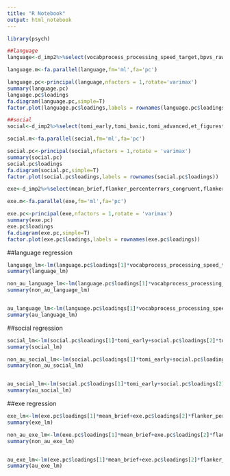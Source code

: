 ---
title: "R Notebook"
output: html_notebook
---

```{r}
library(psych)
```


```{r}
##language
language<-d_imp2%>%select(vocabprocess_processing_speed_target,bpvs_raw)

language.m<-fa.parallel(language,fm='ml',fa='pc')

language.pc<-principal(language,nfactors = 1,rotate='varimax')
summary(language.pc)
language.pc$loadings
fa.diagram(language.pc,simple=T)
factor.plot(language.pc$loadings,labels = rownames(language.pc$loadings))
```

```{r}
##social
social<-d_imp2%>%select(tomi_early,tomi_basic,tomi_advanced,et_figurestask_dwell_time_interacting,et_falsebelief_Testtrial_dwell_time_to_correct)

social.m<-fa.parallel(social,fm='ml',fa='pc')

social.pc<-principal(social,nfactors = 1,rotate = 'varimax')
summary(social.pc)
social.pc$loadings
fa.diagram(social.pc,simple=T)
factor.plot(social.pc$loadings,labels = rownames(social.pc$loadings))
```

```{r}
exe<-d_imp2%>%select(mean_brief,flanker_percenterrors_congruent,flanker_percenterrors_incongruent,flanker_mean_rt_congruent,flanker_mean_rt_incongruent,pvt_mean_rt,pvt_mean_lapse_rt,pvt_number_of_lapses)

exe.m<-fa.parallel(exe,fm='ml',fa='pc')

exe.pc<-principal(exe,nfactors = 1,rotate = 'varimax')
summary(exe.pc)
exe.pc$loadings
fa.diagram(exe.pc,simple=T)
factor.plot(exe.pc$loadings,labels = rownames(exe.pc$loadings))
```
##language regression
```{r}
language_lm<-lm(language.pc$loadings[1]*vocabprocess_processing_speed_target+language.pc$loadings[2]*bpvs_raw~bilec_total_input+wasi_sum_rawscores+age_m,data=scale_d)
summary(language_lm)
```


```{r}
non_au_language_lm<-lm(language.pc$loadings[1]*vocabprocess_processing_speed_target+language.pc$loadings[2]*bpvs_raw~bilec_total_input+wasi_sum_rawscores+age_m,data=d_non_au)
summary(non_au_language_lm)


au_language_lm<-lm(language.pc$loadings[1]*vocabprocess_processing_speed_target+language.pc$loadings[2]*bpvs_raw~bilec_total_input+wasi_sum_rawscores+age_m,data=d_au)
summary(au_language_lm)
```



##social regression
```{r}
social_lm<-lm(social.pc$loadings[1]*tomi_early+social.pc$loadings[2]*tomi_basic+social.pc$loadings[3]*tomi_advanced+social.pc$loadings[4]*et_figurestask_dwell_time_interacting+social.pc$loadings[5]*et_falsebelief_Testtrial_dwell_time_to_correct ~ bilec_total_input+wasi_sum_rawscores+age_m,data=d_imp2)
summary(social_lm)
```
```{r}
non_au_social_lm<-lm(social.pc$loadings[1]*tomi_early+social.pc$loadings[2]*tomi_basic+social.pc$loadings[3]*tomi_advanced+social.pc$loadings[4]*et_figurestask_dwell_time_interacting+social.pc$loadings[5]*et_falsebelief_Testtrial_dwell_time_to_correct ~ bilec_total_input+wasi_sum_rawscores+age_m,data=d_non_au)
summary(non_au_social_lm)


au_social_lm<-lm(social.pc$loadings[1]*tomi_early+social.pc$loadings[2]*tomi_basic+social.pc$loadings[3]*tomi_advanced+social.pc$loadings[4]*et_figurestask_dwell_time_interacting+social.pc$loadings[5]*et_falsebelief_Testtrial_dwell_time_to_correct ~ bilec_total_input+wasi_sum_rawscores+age_m,data=d_au)
summary(au_social_lm)
```


##exe regression
```{r}
exe_lm<-lm(exe.pc$loadings[1]*mean_brief+exe.pc$loadings[2]*flanker_percenterrors_congruent+exe.pc$loadings[3]*flanker_percenterrors_incongruent+exe.pc$loadings[4]*flanker_mean_rt_congruent+exe.pc$loadings[5]*flanker_mean_rt_incongruent +exe.pc$loadings[6]*pvt_mean_rt+exe.pc$loadings[7]*pvt_mean_lapse_rt+exe.pc$loadings[8]*pvt_number_of_lapses~ bilec_total_input+wasi_sum_rawscores+age_m,data=d_imp2)
summary(exe_lm)
```

```{r}
non_au_exe_lm<-lm(exe.pc$loadings[1]*mean_brief+exe.pc$loadings[2]*flanker_percenterrors_congruent+exe.pc$loadings[3]*flanker_percenterrors_incongruent+exe.pc$loadings[4]*flanker_mean_rt_congruent+exe.pc$loadings[5]*flanker_mean_rt_incongruent +exe.pc$loadings[6]*pvt_mean_rt+exe.pc$loadings[7]*pvt_mean_lapse_rt+exe.pc$loadings[8]*pvt_number_of_lapses~ bilec_total_input+wasi_sum_rawscores+age_m,data=d_non_au)
summary(non_au_exe_lm)


au_exe_lm<-lm(exe.pc$loadings[1]*mean_brief+exe.pc$loadings[2]*flanker_percenterrors_congruent+exe.pc$loadings[3]*flanker_percenterrors_incongruent+exe.pc$loadings[4]*flanker_mean_rt_congruent+exe.pc$loadings[5]*flanker_mean_rt_incongruent +exe.pc$loadings[6]*pvt_mean_rt+exe.pc$loadings[7]*pvt_mean_lapse_rt+exe.pc$loadings[8]*pvt_number_of_lapses~ bilec_total_input+wasi_sum_rawscores+age_m,data=d_au)
summary(au_exe_lm)
```


